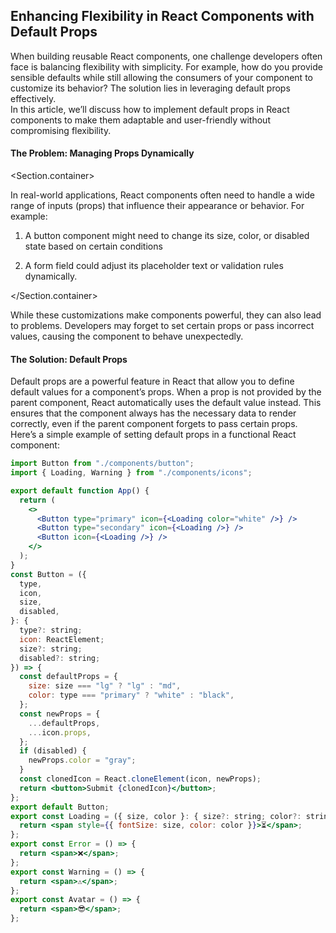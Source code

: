 
<Section>
<Section.Back />

## Enhancing Flexibility in React Components with Default Props

When building reusable React components, one challenge developers often face is balancing flexibility with simplicity. For example, how do you provide sensible defaults while still allowing the consumers of your component to customize its behavior? The solution lies in leveraging default props effectively.\
In this article, we’ll discuss how to implement default props in React components to make them adaptable and user-friendly without compromising flexibility.

#### The Problem: Managing Props Dynamically

<Section.container>

In real-world applications, React components often need to handle a wide range of inputs (props) that influence their appearance or behavior. For example:

1. A button component might need to change its size, color, or disabled
   state based on certain conditions

2. A form field could adjust its placeholder text or validation rules
   dynamically.

</Section.container>

While these customizations make components powerful, they can also lead to problems. Developers may forget to set certain props or pass incorrect values, causing the component to behave unexpectedly.

#### The Solution: Default Props

Default props are a powerful feature in React that allow you to define default values for a component’s props. When a prop is not provided by the parent component, React automatically uses the default value instead. This ensures that the component always has the necessary data to render correctly, even if the parent component forgets to pass certain props.\
Here’s a simple example of setting default props in a functional React component:

```jsx
import Button from "./components/button";
import { Loading, Warning } from "./components/icons";

export default function App() {
  return (
    <>
      <Button type="primary" icon={<Loading color="white" />} />
      <Button type="secondary" icon={<Loading />} />
      <Button icon={<Loading />} />
    </>
  );
}
const Button = ({
  type,
  icon,
  size,
  disabled,
}: {
  type?: string;
  icon: ReactElement;
  size?: string;
  disabled?: string;
}) => {
  const defaultProps = {
    size: size === "lg" ? "lg" : "md",
    color: type === "primary" ? "white" : "black",
  };
  const newProps = {
    ...defaultProps,
    ...icon.props,
  };
  if (disabled) {
    newProps.color = "gray";
  }
  const clonedIcon = React.cloneElement(icon, newProps);
  return <button>Submit {clonedIcon}</button>;
};
export default Button;
export const Loading = ({ size, color }: { size?: string; color?: string }) => {
  return <span style={{ fontSize: size, color: color }}>⏳</span>;
};
export const Error = () => {
  return <span>❌</span>;
};
export const Warning = () => {
  return <span>⚠️</span>;
};
export const Avatar = () => {
  return <span>😎</span>;
};
```

</Section>
